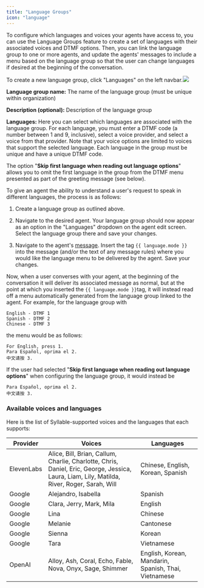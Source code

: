 ```yaml
---
title: "Language Groups"
icon: "language"
---
```


To configure which languages and voices your agents have access to, you can use the Language Groups feature to create a set of languages with their associated voices and DTMF options. Then, you can link the language group to one or more agents, and update the agents' messages to include a menu based on the language group so that the user can change languages if desired at the beginning of the conversation.

To create a new language group, click "Languages" on the left navbar.![](/mintlify/images/create_language_group.jpg)

**Language group name:** The name of the language group (must be unique within organization)

**Description (optional):** Description of the language group

**Languages:** Here you can select which languages are associated with the language group. For each language, you must enter a DTMF code (a number between 1 and 9, inclusive), select a voice provider, and select a voice from that provider. Note that your voice options are limited to voices that support the selected language. Each language in the group must be unique and have a unique DTMF code.

The option "**Skip first language when reading out language options**" allows you to omit the first language in the group from the DTMF menu presented as part of the greeting message (see below).

To give an agent the ability to understand a user's request to speak in different languages, the process is as follows:

1. Create a language group as outlined above.

2. Navigate to the desired agent. Your language group should now appear as an option in the "Languages" dropdown on the agent edit screen. Select the language group there and save your changes.

3. Navigate to the agent's [message](/buildFirstAgent/CreateMessage). Insert the tag `{{ language.mode }}` into the message (and/or the text of any message rules) where you would like the language menu to be delivered by the agent. Save your changes.

Now, when a user converses with your agent, at the beginning of the conversation it will deliver its associated message as normal, but at the point at which you inserted the `{{ language.mode }}`tag, it will instead read off a menu automatically generated from the language group linked to the agent. For example, for the language group with

```
English - DTMF 1
Spanish - DTMF 2
Chinese - DTMF 3
```

the menu would be as follows:

```
For English, press 1.
Para Español, oprima el 2.
中文请按 3.
```

If the user had selected "**Skip first language when reading out language options**" when configuring the language group, it would instead be

```
Para Español, oprima el 2.
中文请按 3.
```

### Available voices and languages

Here is the list of Syllable-supported voices and the languages that each supports:

| Provider   | Voices                                                                                                                                      | Languages                                            |
| ---------- | ------------------------------------------------------------------------------------------------------------------------------------------- | ---------------------------------------------------- |
| ElevenLabs | Alice, Bill, Brian, Callum, Charlie, Charlotte, Chris, Daniel, Eric, George, Jessica, Laura, Liam, Lily, Matilda, River, Roger, Sarah, Will | Chinese, English, Korean, Spanish                    |
| Google     | Alejandro, Isabella                                                                                                                         | Spanish                                              |
| Google     | Clara, Jerry, Mark, Mila                                                                                                                    | English                                              |
| Google     | Lina                                                                                                                                        | Chinese                                              |
| Google     | Melanie                                                                                                                                     | Cantonese                                            |
| Google     | Sienna                                                                                                                                      | Korean                                               |
| Google     | Tara                                                                                                                                        | Vietnamese                                           |
| OpenAI     | Alloy, Ash, Coral, Echo, Fable, Nova, Onyx, Sage, Shimmer                                                                                   | English, Korean, Mandarin, Spanish, Thai, Vietnamese |